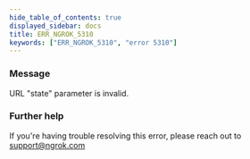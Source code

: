 ```yaml
---
hide_table_of_contents: true
displayed_sidebar: docs
title: ERR_NGROK_5310
keywords: ["ERR_NGROK_5310", "error 5310"]
---
```


### Message

URL "state" parameter is invalid.

### Further help

If you're having trouble resolving this error, please reach out to [support@ngrok.com](mailto:support@ngrok.com?subject=Help%20with%20ERR_NGROK_5310)

